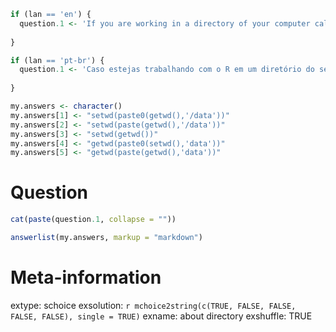 ```r

if (lan == 'en') {
  question.1 <- 'If you are working in a directory of your computer called "C:/MyCode" and want to change the directory to a subfolder called "data", which of the following commands will do that?'
  
}

if (lan == 'pt-br') {
  question.1 <- 'Caso estejas trabalhando com o R em um diretório do seu computador chamado _C:/MyCode_ e queira mudar o diretório de trabalho para um subdiretório chamado _data_, qual dos comandos abaixo irá atingir este objetivo?'
  
}

my.answers <- character()
my.answers[1] <- "setwd(paste0(getwd(),'/data'))"
my.answers[2] <- "setwd(paste(getwd(),'/data'))"
my.answers[3] <- "setwd(getwd())"
my.answers[4] <- "getwd(paste0(setwd(),'data'))"
my.answers[5] <- "getwd(paste(getwd(),'data'))"
```

Question
========

```r
cat(paste(question.1, collapse = ""))
```


```r
answerlist(my.answers, markup = "markdown")
```


Meta-information
================
extype: schoice
exsolution: `r mchoice2string(c(TRUE, FALSE, FALSE, FALSE, FALSE), single = TRUE)`
exname: about directory
exshuffle: TRUE

